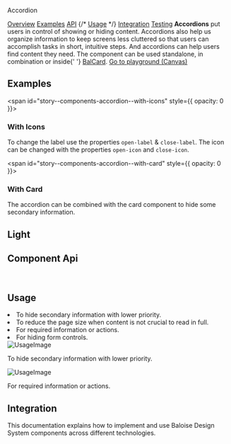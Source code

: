 
<bal-doc-banner id="story--components-accordion--basic">Accordion</bal-doc-banner>

<bal-doc-tabs>
  <a href="#story--components-accordion--basic">Overview</a>
  <a href="#examples">Examples</a>
  <a href="#component-api">API</a>
  {/* <a href="#usage">Usage</a> */}
  <a href="#integration">Integration</a>
  <a href="#testing">Testing</a>
</bal-doc-tabs>

<bal-doc-lead>
  <b>Accordions</b> put users in control of showing or hiding content. Accordions also help us organize information to
  keep screens less cluttered so that users can accomplish tasks in short, intuitive steps. And accordions can help
  users find content they need. The component can be used standalone, in combination or inside{' '}
  <a href="?path=/docs/components-card--basic">BalCard</a>.
</bal-doc-lead>

<Canvas withSource="open">
  <Story id="components-accordion--basic" />
</Canvas>

<bal-doc-app>
  <bal-button-group class="mb-6" position="center">
    <a class="button is-info is-outlined" href="?path=/story/components-accordion--basic">
      Go to playground (Canvas)
    </a>
  </bal-button-group>
</bal-doc-app>

## Examples

<span id="story--components-accordion--with-icons" style={{ opacity: 0 }}></span>

### With Icons

To change the label use the properties `open-label` & `close-label`. The icon can be changed with the properties `open-icon` and `close-icon`.

<Canvas>
  <Story id="components-accordion--with-icons" />
</Canvas>

<span id="story--components-accordion--with-card" style={{ opacity: 0 }}></span>

### With Card

The accordion can be combined with the card component to hide some secondary information.

<Canvas>
  <Story id="components-accordion--with-card" />
</Canvas>

## Light

<Canvas>
  <Story id="components-accordion--light" />
</Canvas>

## Component Api

<Description markdown={readme} />

<br />

## Usage

<bal-doc-usage>
  <bal-doc-usage-item theme="do">
    <li>To hide secondary information with lower priority.</li>
    <li>To reduce the page size when content is not crucial to read in full.</li>
  </bal-doc-usage-item>
  <bal-doc-usage-item theme="dont">
    <li>For required information or actions.</li>
    <li>For hiding form controls.</li>
  </bal-doc-usage-item>
</bal-doc-usage>


<bal-doc-usage>
  <bal-doc-usage-item image theme="do">
    <img src={UsageImage} alt="UsageImage" />
    <p>To hide secondary information with lower priority.</p>
  </bal-doc-usage-item>
  <bal-doc-usage-item image theme="dont">
    <img src={UsageImage} alt="UsageImage" />
    <p>For required information or actions.</p>
  </bal-doc-usage-item>
</bal-doc-usage>

## Integration

This documentation explains how to implement and use Baloise Design System components across different technologies.

<bal-doc-link-list>
  <a href="?path=/docs/getting-started-html5-overview--page">
    <bal-doc-link-list-item template="html5"></bal-doc-link-list-item>
  </a>
  <a href="?path=/docs/getting-started-vue-overview--page">
    <bal-doc-link-list-item template="vue"></bal-doc-link-list-item>
  </a>
  <a href="?path=/docs/getting-started-angular-overview--page">
    <bal-doc-link-list-item template="angular"></bal-doc-link-list-item>
  </a>
  <a href="?path=/docs/getting-started-react-overview--page">
    <bal-doc-link-list-item template="react"></bal-doc-link-list-item>
  </a>
</bal-doc-link-list>


<Description markdown={testing} />

<bal-doc-github link="/components/bal-accordion/stories/bal-accordion.docs.mdx"></bal-doc-github>
